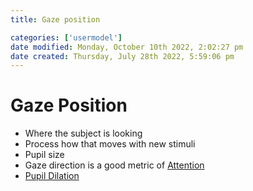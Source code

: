 ```yaml
---
title: Gaze position

categories: ['usermodel']
date modified: Monday, October 10th 2022, 2:02:27 pm
date created: Thursday, July 28th 2022, 5:59:06 pm
---
```


# Gaze Position
- Where the subject is looking
- Process how that moves with new stimuli
- Pupil size
- Gaze direction is a good metric of [Attention](Attention.qmd)
- [Pupil Dilation](Pupil%20Dilation.qmd)




